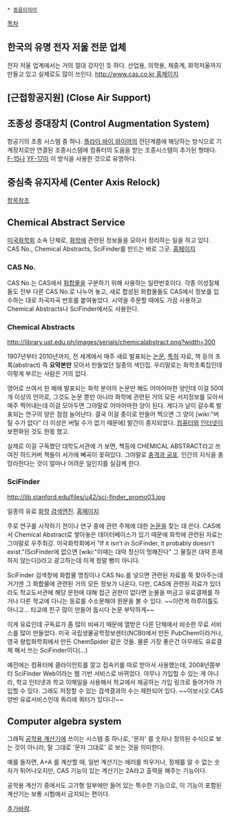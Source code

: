  * [[동음이의어]]
[[목차]]
== 한국의 유명 전자 저울 전문 업체 ==
전자 저울 업계에서는 거의 절대 강자인 듯 하다. 산업용, 의학용, 체중계, 화학저울까지 만들고 있고 실제로도 많이 쓰인다. [[http://www.cas.co.kr 홈페이지]]

== [근접항공지원] (Close Air Support) ==

== 조종성 증대장치 (Control Augmentation System) ==
항공기의 조종 시스템 중 하나. [[플라이 바이 와이어]]의 전단계쯤에 해당하는 방식으로 기계장치로만 연결된 조종시스템에 컴퓨터의 도움을 받는 조종시스템이 추가된 형태다. [[F-15]]나 [[YF-17]]이 이 방식을 사용한 것으로 유명하다.

== 중심축 유지자세 (Center Axis Relock) ==
[[권총의 사격술#s-6|항목참조]]

== Chemical Abstract Service ==
[[미국화학회]] 소속 단체로, [[화학]]에 관련된 정보들을 모아서 정리하는 일을 하고 있다. CAS No., Chemical Abstracts, SciFinder를 만드는 바로 그곳. [http://www.cas.org/ 홈페이지]

=== CAS No. ===
CAS No.는 CAS에서 [[화합물]]을 구분하기 위해 사용하는 일련번호이다. 각종 이성질체들도 전부 다른 CAS No.로 나누어 놓고, 새로 합성된 화합물들도 CAS에서 정보를 입수하는 대로 차곡차곡 번호를 붙여놓았다. 시약을 주문할 때에도 가끔 사용하고 Chemical Abstracts나 SciFinder에서도 사용한다.

=== Chemical Abstracts ===
http://library.ust.edu.ph/images/serials/chemicalabstract.png?width=300

1907년부터 2010년까지, 전 세계에서 매주 새로 발표되는 [[논문]], [[특허]] 자료, 책 등의 초록(abstract) 즉 '''요약본만''' 모아서 만들었던 일종의 색인집. 우리말로는 화학초록집인데 이렇게 부르는 사람은 거의 없다.

영어로 쓰여서 한 해에 발표되는 화학 분야의 논문만 해도 어마어마한 양인데 이걸 50여개 이상의 언어로, 그것도 논문 뿐만 아니라 화학에 관련된 거의 모든 서지정보를 모아서 매주 찍어내는데 이걸 모아두면 그야말로 어마어마한 양이 된다. 게다가 날이 갈수록 발표되는 연구의 양은 점점 늘어난다. 결국 이걸 종이로 만들어 찍으면 그 양이 [wiki:"버틸 수가 없다" 더 이상은 버틸 수가 없기 때문에] 발간이 중지되었다. [[컴퓨터]]와 [[인터넷]]이 보편화된 것도 한몫 했고.

실제로 이걸 구독했던 대학도서관에 가 보면, 책등에 CHEMICAL ABSTRACT라고 쓰여진 하드커버 책들이 서가에 빼곡이 꽂혀있다. 그야말로 [[충격과 공포]]. 인간의 지식을 총망라한다는 것이 얼마나 어려운 일인지를 실감케 한다.

=== SciFinder ===
http://lib.stanford.edu/files/u42/sci-finder_promo03.jpg

일종의 유료 [[화학]] [[검색엔진]]. [https://scifinder.cas.org/ 홈페이지]

주로 연구를 시작하기 전이나 연구 중에 관련 주제에 대한 [[논문]]을 찾는 데 쓴다. CAS에서 Chemical Abstract로 쌓아놓은 데이터베이스가 있기 때문에 화학에 관련된 자료는 그야말로 우주최강. 미국화학회에서 "If it isn't in SciFinder, it probably doesn't exist."(SciFinder에 없으면 [wiki:"이때는 대략 정신이 멍해진다" 그 물질은 대략 존재하지 않는다])라고 광고하는데 이게 정말 뻥이 아니다.

SciFinder 검색창에 화합물 명칭이나 CAS No.를 넣으면 관련된 자료를 쭉 찾아주는데 거기엔 그 화합물에 관련된 거의 모든 정보가 나온다. 다만, CAS에 관련된 자료가 있더라도 학교도서관에 해당 문헌에 대해 접근 권한이 없다면 눈물을 머금고 유료결제를 하거나 다른 학교에 다니는 동료를 수소문해야 원문을 볼 수 있다. ~~이런게 하루이틀도 아니고... 타교에 친구 많이 만들어 둡시다 논문 부탁하게~~

이게 유료인데 구독료가 좀 많이 비싸기 때문에 열받은 다른 단체에서 비슷한 무료 서비스를 많이 만들었다. 미국 국립생물공학정보센터(NCBI)에서 만든 PubChem이라거나, 영국 왕립화학회에서 만든 ChemSpider 같은 것들. 물론 가장 좋은건 아무래도 유료결제 해서 쓰는 SciFinder이다(...)

예전에는 컴퓨터에 클라이언트를 깔고 접속키를 따로 받아서 사용했는데, 2008년쯤부터 SciFinder Web이라는 웹 기반 서비스로 바뀌었다. 아무나 가입할 수 있는 게 아니라, 학교 인터넷과 학교 이메일을 사용해서 학교에서 제공하는 가입 링크로 들어가야 가입할 수 있다. 그래도 저장할 수 있는 검색결과의 수는 제한되어 있다. ~~이보시오 CAS양반 유료서비스인데 쿼리에 쿼터가 있다니!~~


== Computer algebra system ==
그래픽 [[공학용 계산기]]에 쓰이는 시스템 중 하나로, '문자' 를 숫자나 정의된 수식으로 보는 것이 아니라, 말 그대로 '문자 그대로' 로 보는 것을 의미한다.

예를 들자면, A+A 를 계산할 때, 일반 계산기는 에러를 띄우거나, 정체를 알 수 없는 숫자가 튀어나오지만, CAS 기능이 있는 계산기는 2A라고 출력을 해주는 기능이다.

공학용 계산기 중에서도 고가형 일부에만 들어 있는 특수한 기능으로, 이 기능이 포함된 계산기는 보통 시험에서 금지되는 편이다.

[[추가바람]].
